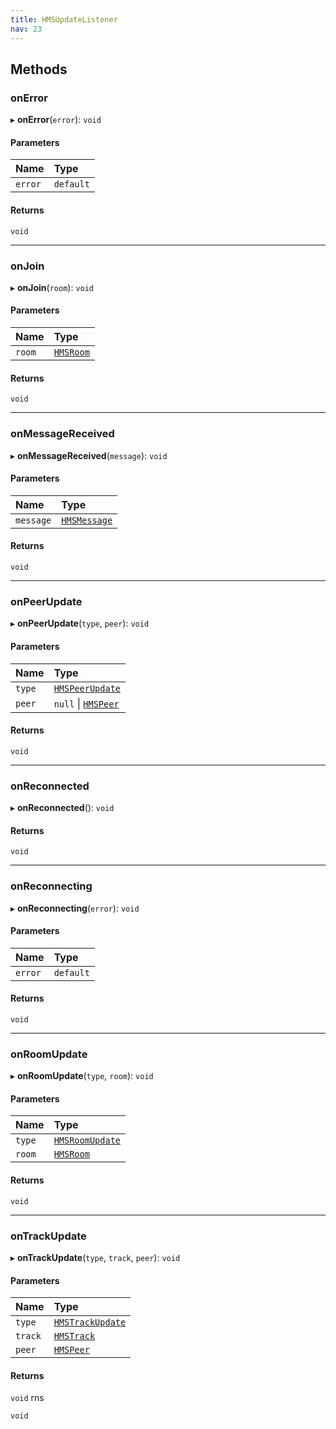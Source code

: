 ```yaml
---
title: HMSUpdateListener
nav: 23
---
```


## Methods

### onError

▸ **onError**(`error`): `void`

#### Parameters

| Name    | Type      |
| :------ | :-------- |
| `error` | `default` |

#### Returns

`void`

---

### onJoin

▸ **onJoin**(`room`): `void`

#### Parameters

| Name   | Type                                     |
| :----- | :--------------------------------------- |
| `room` | [`HMSRoom`](/js-docs/interfaces/hmsroom) |

#### Returns

`void`

---

### onMessageReceived

▸ **onMessageReceived**(`message`): `void`

#### Parameters

| Name      | Type                                           |
| :-------- | :--------------------------------------------- |
| `message` | [`HMSMessage`](/js-docs/interfaces/hmsmessage) |

#### Returns

`void`

---

### onPeerUpdate

▸ **onPeerUpdate**(`type`, `peer`): `void`

#### Parameters

| Name   | Type                                            |
| :----- | :---------------------------------------------- |
| `type` | [`HMSPeerUpdate`](/js-docs/enums/hmspeerupdate) |
| `peer` | `null` \| [`HMSPeer`](/js-docs/classes/hmspeer) |

#### Returns

`void`

---

### onReconnected

▸ **onReconnected**(): `void`

#### Returns

`void`

---

### onReconnecting

▸ **onReconnecting**(`error`): `void`

#### Parameters

| Name    | Type      |
| :------ | :-------- |
| `error` | `default` |

#### Returns

`void`

---

### onRoomUpdate

▸ **onRoomUpdate**(`type`, `room`): `void`

#### Parameters

| Name   | Type                                            |
| :----- | :---------------------------------------------- |
| `type` | [`HMSRoomUpdate`](/js-docs/enums/hmsroomupdate) |
| `room` | [`HMSRoom`](/js-docs/interfaces/hmsroom)        |

#### Returns

`void`

---

### onTrackUpdate

▸ **onTrackUpdate**(`type`, `track`, `peer`): `void`

#### Parameters

| Name    | Type                                              |
| :------ | :------------------------------------------------ |
| `type`  | [`HMSTrackUpdate`](/js-docs/enums/hmstrackupdate) |
| `track` | [`HMSTrack`](/js-docs/classes/hmstrack)           |
| `peer`  | [`HMSPeer`](/js-docs/classes/hmspeer)             |

#### Returns

`void`
rns

`void`
